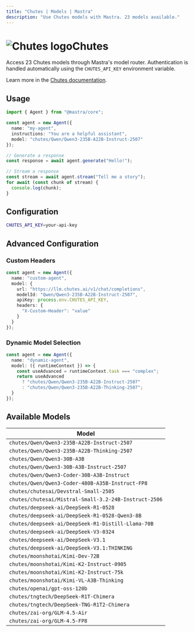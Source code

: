 ```yaml
---
title: "Chutes | Models | Mastra"
description: "Use Chutes models with Mastra. 23 models available."
---
```


# <img src="https://models.dev/logos/chutes.svg" alt="Chutes logo" className="inline w-8 h-8 mr-2 align-middle dark:invert dark:brightness-0 dark:contrast-200" />Chutes

Access 23 Chutes models through Mastra's model router. Authentication is handled automatically using the `CHUTES_API_KEY` environment variable.

Learn more in the [Chutes documentation](https://llm.chutes.ai).

## Usage

```typescript
import { Agent } from "@mastra/core";

const agent = new Agent({
  name: "my-agent",
  instructions: "You are a helpful assistant",
  model: "chutes/Qwen/Qwen3-235B-A22B-Instruct-2507"
});

// Generate a response
const response = await agent.generate("Hello!");

// Stream a response
const stream = await agent.stream("Tell me a story");
for await (const chunk of stream) {
  console.log(chunk);
}
```

## Configuration

```bash
CHUTES_API_KEY=your-api-key
```

## Advanced Configuration

### Custom Headers

```typescript
const agent = new Agent({
  name: "custom-agent",
  model: {
    url: "https://llm.chutes.ai/v1/chat/completions",
    modelId: "Qwen/Qwen3-235B-A22B-Instruct-2507",
    apiKey: process.env.CHUTES_API_KEY,
    headers: {
      "X-Custom-Header": "value"
    }
  }
});
```

### Dynamic Model Selection

```typescript
const agent = new Agent({
  name: "dynamic-agent",
  model: ({ runtimeContext }) => {
    const useAdvanced = runtimeContext.task === "complex";
    return useAdvanced 
      ? "chutes/Qwen/Qwen3-235B-A22B-Instruct-2507"
      : "chutes/Qwen/Qwen3-235B-A22B-Thinking-2507";
  }
});
```

## Available Models

| Model |
|-------|
| `chutes/Qwen/Qwen3-235B-A22B-Instruct-2507` |
| `chutes/Qwen/Qwen3-235B-A22B-Thinking-2507` |
| `chutes/Qwen/Qwen3-30B-A3B` |
| `chutes/Qwen/Qwen3-30B-A3B-Instruct-2507` |
| `chutes/Qwen/Qwen3-Coder-30B-A3B-Instruct` |
| `chutes/Qwen/Qwen3-Coder-480B-A35B-Instruct-FP8` |
| `chutes/chutesai/Devstral-Small-2505` |
| `chutes/chutesai/Mistral-Small-3.2-24B-Instruct-2506` |
| `chutes/deepseek-ai/DeepSeek-R1-0528` |
| `chutes/deepseek-ai/DeepSeek-R1-0528-Qwen3-8B` |
| `chutes/deepseek-ai/DeepSeek-R1-Distill-Llama-70B` |
| `chutes/deepseek-ai/DeepSeek-V3-0324` |
| `chutes/deepseek-ai/DeepSeek-V3.1` |
| `chutes/deepseek-ai/DeepSeek-V3.1:THINKING` |
| `chutes/moonshotai/Kimi-Dev-72B` |
| `chutes/moonshotai/Kimi-K2-Instruct-0905` |
| `chutes/moonshotai/Kimi-K2-Instruct-75k` |
| `chutes/moonshotai/Kimi-VL-A3B-Thinking` |
| `chutes/openai/gpt-oss-120b` |
| `chutes/tngtech/DeepSeek-R1T-Chimera` |
| `chutes/tngtech/DeepSeek-TNG-R1T2-Chimera` |
| `chutes/zai-org/GLM-4.5-Air` |
| `chutes/zai-org/GLM-4.5-FP8` |
